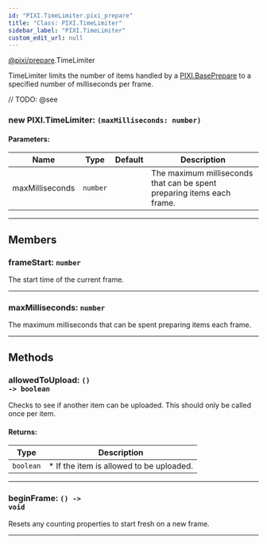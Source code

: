 ```yaml
---
id: "PIXI.TimeLimiter.pixi_prepare"
title: "Class: PIXI.TimeLimiter"
sidebar_label: "PIXI.TimeLimiter"
custom_edit_url: null
---
```


[@pixi/prepare](../modules/pixi_prepare).TimeLimiter


TimeLimiter limits the number of items handled by a [PIXI.BasePrepare](../classes/PIXI.BasePrepare.pixi_prepare) to a specified number of milliseconds per frame.



// TODO: @see

        

<article>

### new PIXI.TimeLimiter: <span><code>(maxMilliseconds&#58; number) </code></span>

#### Parameters:
| Name            | Type                | Default       | Description                                                            |
| --------------- | ------------------- | ------------- | ---------------------------------------------------------------------- |
| maxMilliseconds | <code>number</code> | <code></code> | The maximum milliseconds that can be spent preparing items each frame. |

</article>

---------------------------------------




## Members
<article>

### frameStart: <span><code>number</code></span>
The start time of the current frame.

</article>


---------------------------------------

<article>

### maxMilliseconds: <span><code>number</code></span>
The maximum milliseconds that can be spent preparing items each frame.

</article>


---------------------------------------


## Methods
<article>

### allowedToUpload: <span><code>() -&#62; boolean</code></span>
Checks to see if another item can be uploaded. This should only be called once per item.

#### Returns:
| Type                 | Description                              |
| -------------------- | ---------------------------------------- |
| <code>boolean</code> | * If the item is allowed to be uploaded. |
</article>


---------------------------------------

<article>

### beginFrame: <span><code>() -&#62; void</code></span>
Resets any counting properties to start fresh on a new frame.

</article>


---------------------------------------


    